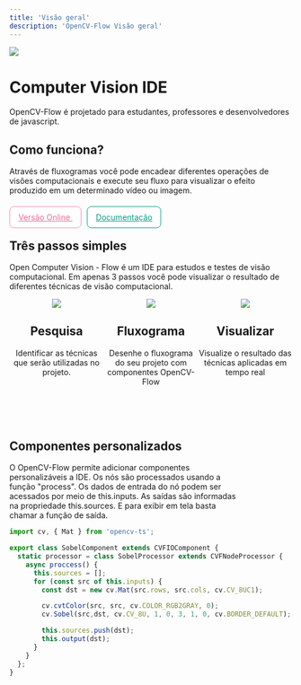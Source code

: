 ```yaml
---
title: 'Visão geral'
description: 'OpenCV-Flow Visão geral'
---
```


<style scoped>
.top {'{'}
    padding: 80px 40px; 
    margin: 0 0 70px  0; 
    background-color: #eeeeee
}
.topcontent {'{'}
    width: 100%; 
    max-width: 1400px; 
    margin: 0 auto; 
    display: flex;
}
.topleft, .topright {'{'}
    flex: 1
}
.topimg {'{'}
    -webkit-transform: scale(0.9) perspective(800px)
    rotateY(+41deg) rotateX(5deg) rotate(2deg);
    transform: scale(1) perspective(800px) rotateY(+41deg) rotateX(5deg) rotate(2deg);
}
.topimg img {'{'}
    border: 1px solid #9C9C9C;
    border-radius: 10px;
}
@media only screen and (max-width: 780px) {'{'}
  .topcontent {'{'}
    flex-direction: column;
  }
  .topleft {'{'}
    margin-left: 13%;
    width: 80%;
    text-align: center;
    margin-bottom: 40px;
  }
}
</style>

<div class="top">
    <div class="topcontent">
        <div class="topleft">
            <div class="topimg">
                <img src="../assets/ilustracao_sistema.png" />
            </div>
        </div>
        <div class="topright">
            <div class="work-text-full">
            <div class="work-text">
                <h1>Computer Vision IDE</h1>
                <p>
                    OpenCV-Flow é projetado para estudantes, professores e desenvolvedores de javascript.
                </p>
                <h2>Como funciona?</h2>
                <p>
                    Através de fluxogramas você pode encadear 
                    diferentes operações de visões computacionais
                    e execute seu fluxo para visualizar o efeito
                    produzido em um determinado vídeo ou imagem.
                </p>
                <br />
                <a href="https://online.opencvflow.org/" style="background-color: #fff; padding:10px 15px; border-radius:8px; border:1px solid rgb(244, 143, 177); color: rgb(236, 106, 150);  margin-right: 10px;">
                    Versão Online
                </a>
                <a href="/pt/overview" style="background-color: #fff; padding:10px 15px; border-radius:8px; border:1px solid rgb(0, 156, 130); color: rgb(0, 156, 130);">
                    Documentação
                </a>
            </div>
            </div>
        </div>
    </div>
</div>


<style scoped>
.steps {'{'}
    width: 100%; max-width: 1400px; margin: 0 auto; padding: 0 24px;
}
.stepheader {'{'}
    width: 40%; 
    margin-bottom: 30px;
}
@media only screen and (max-width: 780px) {'{'}
    .stepheader {'{'}
        width: 100%; 
    }
}
</style>

<div class="steps">
<div class="stepheader">

## Três passos simples

Open Computer Vision - Flow é um IDE para estudos e testes de visão computacional. 
Em apenas 3 passos você pode visualizar o resultado de diferentes técnicas de visão computacional.

</div>

<div style="display: flex; flex-direction: row; margin-bottom: 80px; text-align: center">
    <div style="flex: 1">
        <div style="width: 40%; margin: 0 auto; ">
            <img src="../assets/pesquisa.webp" />
        </div>
        <h2>Pesquisa</h2>
        <p>Identificar as técnicas que serão utilizadas no projeto.</p>
    </div>
    <div style="flex: 1">
        <div style="width: 40%; margin: 0 auto; ">
            <img src="../assets/fluxo.webp" />
        </div>
        <h2>Fluxograma</h2>
        <p>Desenhe o fluxograma do seu projeto com componentes OpenCV-Flow</p>
    </div>
    <div style="flex: 1">
        <div style="width: 40%; margin: 0 auto; ">
            <img src="../assets/visualizar.webp" />
        </div>
        <h2>Visualizar</h2>
        <p>Visualize o resultado das técnicas aplicadas em tempo real</p>
    </div>
</div>


<style scoped>
.components {'{'}
    display: flex;
    flex-direction: row;
}
.compleft, .compright {'{'}
    flex: 1
}
@media only screen and (max-width: 780px) {'{'}
    .components {'{'}
        flex-direction: column;
    }
    .compleft {'{'}
        margin-bottom: 20px;
    }
}
</style>


<div class="components">
    <div class="compleft">
        <h2>Componentes personalizados</h2>
        <p style="padding-right: 100px">
            O OpenCV-Flow permite adicionar componentes personalizáveis a IDE. 
            Os nós são processados usando a função "process". 
            Os dados de entrada do nó podem ser acessados por meio de this.inputs. 
            As saídas são informadas na propriedade this.sources. 
            E para exibir em tela basta chamar a função de saída.
        </p>
    </div>
    
<div class="compright">

```typescript
import cv, { Mat } from 'opencv-ts';

export class SobelComponent extends CVFIOComponent {
  static processor = class SobelProcessor extends CVFNodeProcessor {
    async proccess() {
      this.sources = [];
      for (const src of this.inputs) {
        const dst = new cv.Mat(src.rows, src.cols, cv.CV_8UC1);

        cv.cvtColor(src, src, cv.COLOR_RGB2GRAY, 0);
        cv.Sobel(src,dst, cv.CV_8U, 1, 0, 3, 1, 0, cv.BORDER_DEFAULT);

        this.sources.push(dst);
        this.output(dst);
      }
    }
  };
}
```

</div>
</div>

</div>

